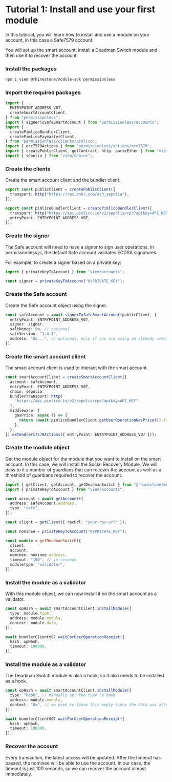 
# Tutorial 1: Install and use your first module

In this tutorial, you will learn how to install and use a module on your account, in this case a Safe7579 account.

You will set up the smart account, install a Deadman Switch module and then use it to recover the account.

<Steps>

### Install the packages

```sh npm2yarn
npm i viem @rhinestone/module-sdk permissionless
```

### Import the required packages

```typescript copy
import {
  ENTRYPOINT_ADDRESS_V07,
  createSmartAccountClient,
} from "permissionless";
import { signerToSafeSmartAccount } from "permissionless/accounts";
import {
  createPimlicoBundlerClient,
  createPimlicoPaymasterClient,
} from "permissionless/clients/pimlico";
import { erc7579Actions } from "permissionless/actions/erc7579";
import { createPublicClient, getContract, http, parseEther } from "viem";
import { sepolia } from "viem/chains";
```

### Create the clients

Create the smart account client and the bundler client.

```typescript copy
export const publicClient = createPublicClient({
  transport: http("https://rpc.ankr.com/eth_sepolia"),
});

export const pimlicoBundlerClient = createPimlicoBundlerClient({
  transport: http("https://api.pimlico.io/v2/sepolia/rpc?apikey=API_KEY"),
  entryPoint: ENTRYPOINT_ADDRESS_V07,
});
```

### Create the signer

The Safe account will need to have a signer to sign user operations. In permissionless.js, the default Safe account validates ECDSA signatures.

For example, to create a signer based on a private key:

```typescript copy
import { privateKeyToAccount } from "viem/accounts";

const signer = privateKeyToAccount("0xPRIVATE_KEY");
```

### Create the Safe account

Create the Safe account object using the signer.

```typescript copy
const safeAccount = await signerToSafeSmartAccount(publicClient, {
  entryPoint: ENTRYPOINT_ADDRESS_V07,
  signer: signer,
  saltNonce: 0n, // optional
  safeVersion: "1.4.1",
  address: "0x...", // optional, only if you are using an already created account
});
```

### Create the smart account client

The smart account client is used to interact with the smart account.

```typescript copy
const smartAccountClient = createSmartAccountClient({
  account: safeAccount,
  entryPoint: ENTRYPOINT_ADDRESS_V07,
  chain: sepolia,
  bundlerTransport: http(
    "https://api.pimlico.io/v2/sepolia/rpc?apikey=API_KEY"
  ),
  middleware: {
    gasPrice: async () => {
      return (await pimlicoBundlerClient.getUserOperationGasPrice()).fast;
    },
  },
}).extend(erc7579Actions({ entryPoint: ENTRYPOINT_ADDRESS_V07 }));
```

### Create the module object

Get the module object for the module that you want to install on the smart account. In this case, we will install the Social Recovery Module. We will pass to it a number of guardians that can recover the account as well as a threshold of guardians required to recover the account.

```typescript copy
import { getClient, getAccount, getDeadmanSwitch } from "@rhinestone/module-sdk";
import { privateKeyToAccount } from "viem/accounts";

const account = await getAccount({
  address: safeAccount.address, 
  type: "safe",
});

const client = getClient({ rpcUrl: "your-rpc-url" });

const nominee = privateKeyToAccount("0xPRIVATE_KEY");

const module = getDeadmanSwitch({
  client,
  account,
  nominee: nominee.address,
  timeout: "100", // in seconds
  moduleType: "validator",
});
```

### Install the module as a validator

With this module object, we can now install it on the smart account as a validator.

```typescript copy
const opHash = await smartAccountClient.installModule({
  type: module.type,
  address: module.module,
  context: module.data,
});

await bundlerClientV07.waitForUserOperationReceipt({
  hash: opHash,
  timeout: 100000,
});
```

### Install the module as a validator

The Deadman Switch module is also a hook, so it also needs to be installed as a hook.

```typescript copy
const opHash = await smartAccountClient.installModule({
  type: "hook", // manually set the type to hook
  address: module.module,
  context: "0x", // we need to leave this empty since the data was already passed above
});

await bundlerClientV07.waitForUserOperationReceipt({
  hash: opHash,
  timeout: 100000,
});
```

### Recover the account

Every transaction, the latest access will be updated. After the timeout has passed, the nominee will be able to use the account. In our case, the timeout is just 100 seconds, so we can recover the account almost immediately.

</Steps>
